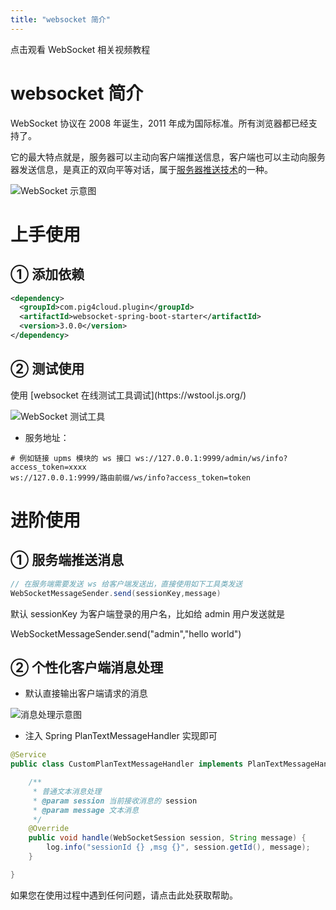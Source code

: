 ```yaml
---
title: "websocket 简介"
---
```


<Card title="视频教程" icon="video" href="https://player.bilibili.com/player.html?bvid=BV12t411B7e9&p=36&page=36&autoplay=0">
  点击观看 WebSocket 相关视频教程
</Card>

# websocket 简介

WebSocket 协议在 2008 年诞生，2011 年成为国际标准。所有浏览器都已经支持了。

它的最大特点就是，服务器可以主动向客户端推送信息，客户端也可以主动向服务器发送信息，是真正的双向平等对话，属于[服务器推送技术](https://en.wikipedia.org/wiki/Push_technology)的一种。

![WebSocket 示意图](/images/1668404250586-a165fd51-9378-4d71-bfab-a5b9d038bd30.png)

# 上手使用

## ① 添加依赖

```xml
<dependency>
  <groupId>com.pig4cloud.plugin</groupId>
  <artifactId>websocket-spring-boot-starter</artifactId>
  <version>3.0.0</version>
</dependency>
```

## ② 测试使用

<Warning>
使用 [websocket 在线测试工具调试](https://wstool.js.org/)
</Warning>

![WebSocket 测试工具](/images/1698816912994-3c28de13-39de-404a-b399-be537303484d.png)

+ 服务地址： 

```shell
# 例如链接 upms 模块的 ws 接口 ws://127.0.0.1:9999/admin/ws/info?access_token=xxxx 
ws://127.0.0.1:9999/路由前缀/ws/info?access_token=token
```

# 进阶使用

## ① 服务端推送消息

```java
// 在服务端需要发送 ws 给客户端发送出，直接使用如下工具类发送
WebSocketMessageSender.send(sessionKey,message)
```

<Warning>
默认 sessionKey 为客户端登录的用户名，比如给 admin 用户发送就是   
  
WebSocketMessageSender.send("admin","hello world")
</Warning>

## ② 个性化客户端消息处理

+ 默认直接输出客户端请求的消息

![消息处理示意图](/images/1668405374784-cef210f4-f49e-4f0d-928e-29fa947862e0.png)

+ 注入 Spring PlanTextMessageHandler  实现即可

```java
@Service
public class CustomPlanTextMessageHandler implements PlanTextMessageHandler {

	/**
	 * 普通文本消息处理
	 * @param session 当前接收消息的 session
	 * @param message 文本消息
	 */
	@Override
	public void handle(WebSocketSession session, String message) {
		log.info("sessionId {} ,msg {}", session.getId(), message);
	}

}
```

<Card title="获取帮助" icon="help" href="/support">
  如果您在使用过程中遇到任何问题，请点击此处获取帮助。
</Card>

